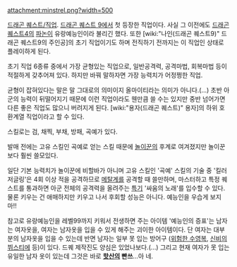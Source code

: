 attachment:minstrel.png?width=500

[[드래곤 퀘스트/직업]]. [[드래곤 퀘스트 9]]에서 첫 등장한 직업이다.
사실 그 이전에도 [[드래곤 퀘스트4]]의 [[파논]]이 유랑예능인이라 불리긴 했다. 또한 [wiki:"나인(드래곤 퀘스트9)" 드래곤 퀘스트9의 주인공]의 초기 직업이기도 하며 전직하기 전까지는 이 직업인 상태로 플레이하게 된다.

초기 직업 6종류 중에서 가장 균형있는 직업으로, 일반공격력, 공격마법, 회복마법 등이 적절하게 갖추어져 있다. 하지만 바꿔 말하자면 가장 능력치가 어정쩡한 직업. 

균형이 잡혀있다는 말은 말 그대로의 의미이지 올마이티라는 의미가 아니다.(...) 초반 아군의 능력이 뒤떨어지기 때문에 이런 직업이라도 웬만큼 쓸 수는 있지만 중반 넘어가면 다른 좋은 직업도 많으니 버려지게 된다. [wiki:"용자(드래곤 퀘스트)" 용자]의 하위 호환계열 직업이라고 할 수 있다.

스킬로는 검, 채찍, 부채, 방패, 곡예가 있다. 

발매 전에는 고유 스킬인 곡예로 얻는 스킬 때문에 [[놀이꾼]]의 후계로 여겨졌지만 놀이꾼보다 훨씬 쓸모있다.

일단 기본 능력치가 놀이꾼에 비할바가 아니며 고유 스킬인 '곡예' 스킬의 기술 중 '킬러 저글링'은 4회 이상 적을 공격하므로 [[메탈계]]를 공격할 때 쓸만하며, 마스터하고 특정 퀘스트를 통과하면 아군 전체의 공격력을 올려주는 [[특기]] '싸움의 노래'를 입수할 수 있다. 물론 키우는 건 애매하지만 키우고 나서 후회할 성능은 아니다. 예능인을 우습게 보지 마!!

참고로 유랑예능인을 레벨99까지 키워서 전생하면 주는 아이템 '예능인의 증표'는 남자는 여자옷을, 여자는 남자옷을 입을 수 있게 해주는 괴이한 아이템이다. 단 여자는 대부분의 남자옷을 입을 수 있는데 반면 남자는 일부 못 입는 방어구 ([[위험한 수영복]], [[신비의 뷔스티에]] 등)이 있다. 드퀘 제작진도 양심은 있었나보다.(…) 그리고 현재 여자가 못 입는 유일한 남자 옷이 있는데 그것은 바로 '''[[핫산]]의 빤쓰'''...아 네.
